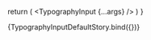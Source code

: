 
<Meta 
  title='TypographyInput' 
  component={TypographyInput}
/>

<ArgsTable of={TypographyInput}/>

  return (
    <TypographyInput {...args} />
  )
}

<Canvas>
  <Story name='Default' args={{
  }}>
    {TypographyInputDefaultStory.bind({})}
  </Story>
</Canvas>
